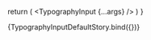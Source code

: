 
<Meta 
  title='TypographyInput' 
  component={TypographyInput}
/>

<ArgsTable of={TypographyInput}/>

  return (
    <TypographyInput {...args} />
  )
}

<Canvas>
  <Story name='Default' args={{
  }}>
    {TypographyInputDefaultStory.bind({})}
  </Story>
</Canvas>
